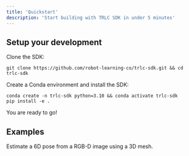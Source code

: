 ```yaml
---
title: 'Quickstart'
description: 'Start building with TRLC SDK in under 5 minutes'
---
```


## Setup your development
Clone the SDK:
```
git clone https://github.com/robot-learning-co/trlc-sdk.git && cd trlc-sdk
```
Create a Conda environment and install the SDK:
```
conda create -n trlc-sdk python=3.10 && conda activate trlc-sdk
pip install -e .
```
You are ready to go!

## Examples

<CardGroup>

<Card title="Pose Estimation" href="/examples/pose_estimation">
  Estimate a 6D pose from a RGB-D image using a 3D mesh.
</Card>

</CardGroup>
